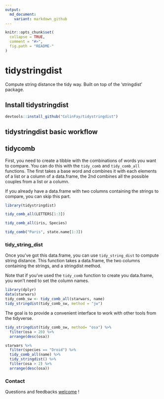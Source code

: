 ```yaml
---
output:
  md_document:
    variant: markdown_github
---
```


<!-- README.md is generated from README.Rmd. Please edit that file -->

```r
knitr::opts_chunk$set(
  collapse = TRUE,
  comment = "#>",
  fig.path = "README-"
)
```

# tidystringdist

Compute string distance the tidy way. Built on top of the 'stringdist' package.

## Install tidystringdist

```r
devtools::install_github("ColinFay/tidystringdist")
```

## tidystringdist basic workflow

## tidycomb 

First, you need to create a tibble with the combinations of words you want to compare. You can do this with the `tidy_comb` and `tidy_comb_all` functions. The first takes a base word and combines it with each elements of a list or a column of a data.frame, the 2nd combines all the possible couples from a list or a column.

If you already have a data.frame with two columns containing the strings to compare, you can skip this part. 

```r
library(tidystringdist)

tidy_comb_all(LETTERS[1:3])
```

```r
tidy_comb_all(iris, Species)
```


```r
tidy_comb("Paris", state.name[1:3])
```

### tidy_string_dist

Once you've got this data.frame, you can use `tidy_string_dist` to compute string distance. This function takes a data.frame, the two columns containing the strings, and a stringdist method. 

Note that if you've used the `tidy_comb` function to create you data.frame, you won't need to set the column names. 


```r
library(dplyr)
data(starwars)
tidy_comb_sw <- tidy_comb_all(starwars, name)
tidy_stringdist(tidy_comb_sw, method = "jw")
```

The goal is to provide a convenient interface to work with other tools from the tidyverse. 

```r
tidy_stringdist(tidy_comb_sw, method= "osa") %>%
  filter(osa > 20) %>%
  arrange(desc(osa))
```

```r
starwars %>%
  filter(species == "Droid") %>%
  tidy_comb_all(name) %>%
  tidy_stringdist() %>% 
  filter(osa > 2) %>%
  arrange(desc(osa))
```

### Contact

Questions and feedbacks [welcome](mailto:contact@colinfay.me) !

